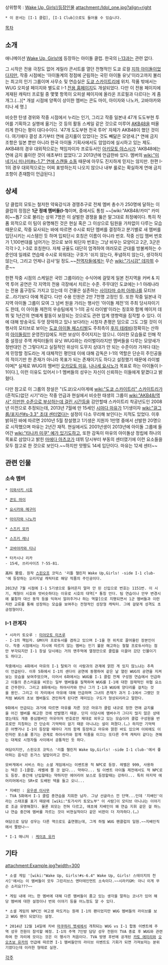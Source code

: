 상위항목 : [[Wake Up, Girls!/등장인물]]
attachment:/Idol_one.jpg?align=right
 * 이 문서는 [I-1 클럽], [I-1 Club]으로도 들어올 수 있습니다.


[[목차]]

== 소개 ==
애니메이션 [[Wake Up, Girls!]]에 등장하는 아이돌 클럽. 한국의 [[i-13]]과는 관련 없다.

그 시작은 전용 극장도 없어 게릴라 콘서트를 열던 전형적인 도쿄 로컬 [[지하 아이돌]]이었다지만, 작중 시점에는 '아이돌계의 정점에 군림하는 국민 아이돌 유닛'이라고까지 불리는 최고의 인기 그룹이며 사무소 및 연습실은 [[도쿄 스카이트리]]에 위치. 작품 밖에서는 WUG 오피셜 페이지와 별도로 I-1 [http://avex.jp/i1-club/ 전용 홈페이지]도 개설되었다. 다만 이 전용 페이지에 게재된 캐릭터 프로필 중 몇몇 항목이 오피셜 페이지에 올라온 프로필과 다르다는 게 좀 개그.(…)[* 개설 시점에 양쪽이 상이한 멤버는 콘도 마이, 아이자와 나노카, 고바야카와 티나 세 명.]

비슷한 탄생 경위와 작중 시점에서 누리는 인기, 그리고 작중 일본내 47개 도도부현 투어를 기획하고 실행에 옮기는 것 등의 활동 스케일 같은 것으로 미루어 [[AKB48]]을 떠올리게 한다는 평이 대다수이다. '47개 도도부현 전국 투어' 자체가 AKB48이 했던 것이다. 여기에다 결성 초기부터 연애 금지룰이 있었다는 것도 빼닮은 모양새.[* 연애 금지 조항은 일본 뿐만 아니라 한국 아이돌 기획사에서도 암암리에 실시하고 있는 제도. AKB48의 경우 대외적으로는 책임자이자 프로듀서인 [[아키모토 야스시]]가 'AKB48에는 연애 금지 룰이란 것이 애초부터 없었다.'고 2013년에 언급한바 있다. 멤버의 [[wiki:"미네기시 미나미#s-1.7" 연애 스캔들 소동]] 때문에 아무도 진지하게 믿지는 않지만. 한편 I-1의 경우 대외적으로는 어찌 표방하는지 나오지 않으나 내부 룰로는 확실하게 연애 금지 조항이 존재함이 언급된다.]

== 상세 ==
당 클럽의 모토는 철저한 약육강식과 경쟁추구로 전체 멤버 총수가 250명에 달하는 이 클럽의 정점은 '''1군 정예 멤버들(I-1)'''이며, 중에서도 통칭 ~~[wiki:"AKB48/카미" 카미8]~~톱7 으로 불리는 상위 7명은 이 살벌한 경쟁을 뚫은 말그대로 최정예이다. 특히 작품 외적으로 이 팀이 유명해진 것은 현실 혹은 그 이상으로 팀원을 가차없이 다루는 모습 때문으로, 작중 묘사되는 바에 따르면 수시로 퇴단 멤버를 결정하고 분기별로 새 멤버를 입단시키는 시스템인 듯 하며 입퇴단시 호칭은 이름이 아니라 번호. 작중 신입 멤버 번호가 1,100번대를 넘어가는 것으로 보아 퇴단자 번호는 그냥 비우는 모양이고 2군, 3군은 각각 I-2, I-3로 호칭한다. 자체 규율도 대단히 엄격하여 여러모로 군대를 방불케하는 수준인데 일례로 연습때 수시로 외워대는 구호가 '쉬지 않는다, 푸념하지 않는다, 생각하지 않는다, 그리고 언제나 감사'일 정도.~~[[전역]]자들에게는 무슨 [[wiki:"기시감" 데자뷔]] 수준~~

한편 작중 시점의 스케일은 국민 그룹이라는 수식어에 걸맞게 일본 전지역을 커버 & 지역 투어 공연은 각 지역의 전용 극장에서 치르는 수준. 주무대인 도쿄에는 I-1 아레나라는 전용 홈구장도 가지고 있는데 이 건물은 실존하는 [[사이타마 슈퍼 아레나]]를 모티브로...라기보다 아예 똑같다. 다만 수용 인원은 2만 7천명 고정인 듯. 또한 작중 일본내 각 지역 아이돌 그룹이 모여 그 넘버 원을 가리는 행사인 '아이돌 제전'의 주최 당사자이기도 한데, 이 아이돌 제전의 우승팀에게 'I-1의 공식 라이벌'이라는 칭호와 함께 메이저 데뷔 및 1년간의 연예계 활동이 보장되는 것으로도 관련 업계 영향력을 짐작할 수 있다. 이에 대해 방송국도 두엇 장악하고 있나 보다라는 시청자 촌평은 덤으로 그도 그럴 것이 이 행사의 모티브로 보이는 [http://idolfes.com/ 도쿄 아이돌 페스티벌]도 주최측이 [[후지 테레비]](정확히는 산하의 [[아이돌링!!!]] 운영진)임에도 저런 보상이 주어지지는 않으니. 이러한 모습들로 인해 작중 설정상 주역 캐릭터들의 유닛 WUG와는 라이벌이라지만 멤버들을 다루는 모양새가 정반대인 건 그렇다치고 실질적인 위상이 도무지 상대가 안 되는 수준이라 가져다 대는 게 민망할 정도라는 게 대체적인 평인데 이에 대해 감독은 I-1의 역할은 단순히 주인공들의 적이기만 한 존재가 아니라 목표가 되는 존재이기도 하다고 설정했기 때문에 라이벌이며[* 실제로 WUG의 멤버인 [[오카모토 미유]], [[나나세 요시노]]가 목표로 하는 아이돌이 I-1이다.], 이런 이유도 있어서 I-1 멤버들의 성우는 자신이 신뢰하는 이들에게 맡겼다고 밝혔다.

다만 참고로 이 그룹의 창설은 "(도쿄)오시아게에 [[wiki:"도쿄 스카이트리" 스카이트리]]가 (흔적도)없던 시기"라는 작중 언급과 현실에서 비슷한 태생의 그룹이 [[wiki:"AKB48/역사" 이만한 수준으로 부상하는데 걸린 시간]]등을 감안할때 스카이트리 착공년도인 2008년 이전으로 추정되는데, 2013년 7월에 만 15세인 [[시마다 마유]]가 1기생이자 [[wiki:"걸그룹/포지션#s-3.3" 초대 센터]]였다는 설정이 다소 무리해 보인다는 지적도 있었다. 이후 밝혀진 바에 따르면 2010년 5월 창설했고 1기생은 지원자 1만명 중에서 선발한 20명으로 시작했으며 마유는 2년간 재적. 현실에서도 2001년생이 2013년에 아이돌 그룹에 들어간 [[wiki:"타나카 미쿠" 예가 있기도]]하고, 또한 감독이 마유의 아이돌상 정립에 하나의 목표로 삼았다고 밝힌 [[마에다 아츠코]]가 데뷔 당시부터 부동의 센터였기에 이런 요소들을 모두 참고로 한 것으로 보인다.~~하지만 앗짱도 14세 입단이다. 마유는 12세 센터~~

== 관련 인물 ==
=== 소속 멤버 ===
 * [[이와사키 시호]]

 * [[콘도 마이]]

 * [[요시카와 메구미]]

 * [[아이자와 나노카]]

 * [[스즈키 모카]]

 * [[스즈키 레나]]

 * [[코바야카와 티나]]

 * 타카시나 리카
 - 15세, 쓰리사이즈 ?-55-81.

 高科 里佳. 원작 [[스핀오프]] 코믹스 '리틀 챌린저 Wake Up,Girls! -side I-1 club-'에 등장하는 오리지널 캐릭터로 해당 작품의 주인공이다. 

 2013년 7월 시점에 I-1 5기생으로 들어온지 얼마 안 된 신입으로 번호는 1151번. 이 시기, 체형이 시호와 엇비슷하다는 이유로 시호의 대역[* 통칭 언더. 팀 연습이나 안무 변경시에 불참자 대신 동작 등을 익혀서 알려주거나 하는 역할]으로 지명되면서 1군 멤버들과 이런저런 교류를 통해 성장하는 모습을 보여주는 전형적인 성장형 캐릭터. 그에 걸맞게 성격도 초긍정형이다.

=== I-1 관계자 ===
 * 시라키 토오루 : [[미야모토 미츠루]]
 - I-1의 책임자. GM이자 프로듀서를 겸하고 있으며 I-1을 현 위치로 끌어올린 장본인이다. 작중 시점에서는 지시에 따르지 않는 멤버는 인기 불문 해고하는 철혈 프로듀서라는 점만 부각되지만 I-1 창설 당시에는 거의 맨주먹에 열정만으로 클럽을 이끌어 갔던 인물이기도 하다고.

 작중에서는 4화에서 마유의 I-1 탈퇴가 이 사람과의 관계에 얽힌 게 있지 않느냐는 추측이 언급된다. 이후 5화에서 I-1의 센다이 공연에 동행하여 같은 날 열린 WUG의 공연을 지켜보는 모습을 보여주었으며, 이어서 6화에서는 WUG를 I-1 클럽 전체 구성원 연습에서 언급하고 이들의 촌스러움을 비웃는 일부 멤버들을 질책하며 WUG를 I-1에 대한 잠재적인 위협 요소로 간주한다. 그리고 8화에서는 하야사카와 만나 그가 I-1과 WUG에 양다리를 걸치는 것을 용인. 그리고 이 자리에서 마유에 대해 언급하며 그녀의 존재가 과거 I-1에서 그랬던 것처럼 WUG의 초보 멤버들도 견인하게 된다면 재미있는 구도가 형성되리라고 말한다.

 9화에서 언급되는 과거에 따르면 마유를 자른 것은 마유가 클럽 내규로 정한 연애 금지룰을 어긴 멤버를 해고한 것에 반발했기 때문. 단지 이당시에 멤버수가 그다지 많지 않은 상태였는데도 개중 중심멤버인 마유마저 번호로만 제대로 외우고 있는 모습이라 클럽 구성원을 번호로만 지칭하는 건 단순히 기억력이 없기 때문 아니냐는 설이 퍼졌다.(…) 하지만 기억력은 어쨋거나 I-1이 등장할 때마다 거의 함께 등장하고 마유와 얽힌 바도 있으며 이외에도 이런저런 포스를 풍기는 관계로 하야사카와 함께 작품을 이끄는 또다른 주역 캐릭터 같다는 견해는 대체로 시청자들 사이에서 공통적인 듯 하다.

 여담이지만, 스핀오프 코믹스 '리틀 챌린저 Wake Up,Girls! -side I-1 club-'에서 좋아하는 음식은 돈가스 덮밥이라고 한다.

 모바게에서 서비스 하는 소셜 게임에서는 이벤트용 적 NPC로 등장. 레벨은 999, 사용하는 덱은 I-1클럽. 레벨에 쫄 것 없다... 약하다... 팀 이벤트 아이돌 제전에서도 적 NPC로도 등장. 중간에 난입할때는 약하지만 에어리어 보스로 등장할때는 강하다... 특히 마지막 에어리어에서는 SR+로 도배된 덱을 들고 오니... 

 * 지배인 : [[유우센 이사무]]
 - TVA 5화에서 I-1 클럽 총연습을 지휘한 남자. 그냥 선글라스 낀 단역...인데 '지배인'이라는 스태프롤 표기 때문에 [wiki:"토가사키 토모노부" 이 사람]이 모티브 아니냐는 이야기로 조금 유명해졌다. 물론 외모는 전혀 다르고, 애초에 지배인이 왜 연습 지휘 같은 걸 하느냐 연습 중간에 멤버를 자르는 것이 비현실적이다 같은 비판이 더 자자하다.(…)

 여담으로 담당 성우는 다른 역으로도 출연했는데, 그게 하필 WUG 팬클럽의 일원.~~지배인직에서 짤렸나~~

 * I-1 매니저 : [[케이쵸 유카]]

== 기타 ==
attachment:Example.jpg?width=300

 * 소셜 게임 '[wiki:"Wake Up, Girls!#s-6.4" Wake Up, Girls! 스테이지의 천사]'에서는 이 멤버들이 모두 그린리브스 엔터테인먼트 소속이다.~~시라키GM: 아니 이게 무슨 소리요???~~ 

 * 게임 내에 어느 한 멤버에 대해 다른 멤버들이 품고 있는 생각을 말하는 코너가 있어 해당 멤버에 대한 설정이나 번외 이야기 등을 어느정도 알 수 있다.

 * 소셜 게임의 NPC인 여고생 마도카는 원래 I-1의 팬이었지만 WUG 멤버들의 라이브를 보고 WUG 팬이 되었다는 설정. 

 * 2014년 12월 14일에 치바 [[마쿠하리 멧세]]에서 개최되는 WUG vs I-1 합동 이벤트에 주역 성우 전원이 참석할 예정. I-1의 주역 7인방 담당 성우 전원이 TVA 종료 후 WUG와 관련하여 한 자리에 모이는 것은 이 행사가 처음이다. TVA 방영 후반에 공개된 [[카토 에미리]]와 [[오오츠보 유카]]의 언급에 따르면 I-1 멤버들만의 라이브 이벤트도 기회가 되면 가져보자는 분위기였다는데 이러한 형태로 실현.

[[각주]]
